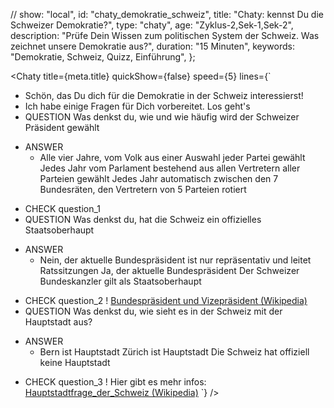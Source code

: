 
  // show: "local",
  id: "chaty_demokratie_schweiz",
  title: "Chaty: kennst Du die Schweizer Demokratie?",
  type: "chaty",
  age: "Zyklus-2,Sek-1,Sek-2",
  description:
    "Prüfe Dein Wissen zum politischen System der Schweiz. Was zeichnet unsere Demokratie aus?",
  duration: "15 Minuten",
  keywords: "Demokratie, Schweiz, Quizz, Einführung",
};

<Chaty
  title={meta.title}
  quickShow={false}
  speed={5}
  lines={`
- Schön, das Du dich für die Demokratie in der Schweiz interessierst!
- Ich habe einige Fragen für Dich vorbereitet. Los geht's
- QUESTION Was denkst du, wie und wie häufig wird der Schweizer Präsident gewählt
* ANSWER
  * Alle vier Jahre, vom Volk aus einer Auswahl jeder Partei gewählt
  Jedes Jahr vom Parlament bestehend aus allen Vertretern aller Parteien gewählt
  Jedes Jahr automatisch zwischen den 7 Bundesräten, den Vertretern von 5 Parteien rotiert
- CHECK question_1
- QUESTION Was denkst du, hat die Schweiz ein offizielles Staatsoberhaupt
* ANSWER
  * Nein, der aktuelle Bundespräsident ist nur repräsentativ und leitet Ratssitzungen
  Ja, der aktuelle Bundespräsident
  Der Schweizer Bundeskanzler gilt als Staatsoberhaupt
- CHECK question_2
! [Bundespräsident und Vizepräsident (Wikipedia)](https://de.wikipedia.org/wiki/Bundesrat_%28Schweiz%29#Bundespr%C3%A4sident_und_Vizepr%C3%A4sident)
- QUESTION Was denkst du, wie sieht es in der Schweiz mit der Hauptstadt aus?
* ANSWER
  * Bern ist Hauptstadt
  Zürich ist Hauptstadt
  Die Schweiz hat offiziell keine Hauptstadt
- CHECK question_3
! Hier gibt es mehr infos: [Hauptstadtfrage_der_Schweiz (Wikipedia)](https://de.wikipedia.org/wiki/Hauptstadtfrage_der_Schweiz)
`}
/>
